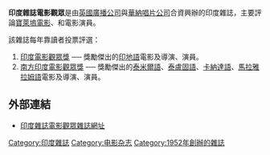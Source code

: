 <!-- [[File:powerlist.jpg|200px]] -->
'''印度雜誌電影觀眾'''是由[[英國廣播公司|英國廣播公司]]與[[華納唱片公司|華納唱片公司]]合資興辦的印度雜誌，主要評論[[寶萊塢|寶萊塢]][[電影|電影]]、和電影演員。 <!-- a magazine, published monthly in [[India|India]]. It is owned by [[Worldwide_Media|Worldwide Media]], a 50:50 [[joint_venture|joint venture]] between [[BBC_Worldwide|BBC Worldwide]] and [[The_Times_Group|The Times Group]].  It is primarily a [[film|film]] [[magazine|magazine]]. -->

該雜誌每年靠讀者投票評選：
# [[印度電影觀眾獎|印度電影觀眾獎]] ── 獎勵傑出的[[印地語|印地語]]電影及導演、演員。
# [[南方印度電影觀眾獎|南方印度電影觀眾獎]]  ── 獎勵傑出的[[泰米爾語|泰米爾語]]、[[泰盧固語|泰盧固語]]、[[卡納達語|卡納達語]]、[[馬拉雅拉姆語|馬拉雅拉姆語]]電影及導演、演員。

==外部連結==
* [http://www.filmfare.com/ 印度雜誌電影觀眾雜誌網址]{{Wayback|url=http://www.filmfare.com/ |date=20180312045947 }}
{{Pub-stub}}
[[Category:印度雜誌|Category:印度雜誌]]
[[Category:电影杂志|Category:电影杂志]]
[[Category:1952年創辦的雜誌|Category:1952年創辦的雜誌]]